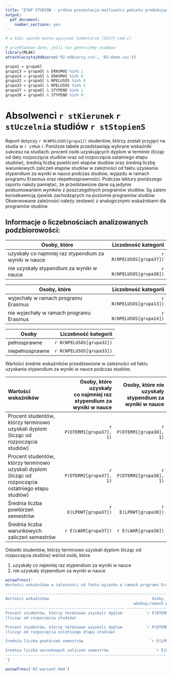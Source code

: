 ```yaml
---
title: "ETAP STUDIÓW - próbna prezentacja możliwości pakietu produkującego raporty automatyczne"
output:
  pdf_document:
    number_sections: yes
---
```


```r
# w taki sposób można wpisywać komentarze (Shift-cmd-c)
```

```r
# przykładowe dane, jeśli nie generujemy wsadowo
library(MLAK)
attach(wczytajOdbiorce('R2-odbiorcy.csv', 'R2-dane.csv'))

grupa1 = grupaGl
grupa13 = grupaGl & ERASMUS %in% 1
grupa14 = grupaGl & ERASMUS %in% 0
grupa32 = grupaGl & NPELUSOS %in% 0
grupa33 = grupaGl & NPELUSOS %in% 1
grupa37 = grupaGl & STYPEND %in% 1
grupa38 = grupaGl & STYPEND %in% 0
```

# Absolwenci `r stKierunek` `r stUczelnia` studiów `r stStopienS`

Raport dotyczy `r N(NPELUSOS[grupa1])` studentów, którzy zostali przyjęci na studia w `r stRok` r.
Poniższe tabele przedstawiają wybrane wskaźniki sukcesu na studiach: procent osób uzyskujących dyplom w terminie (licząc od daty rozpoczęcia studiów oraz od rozpoczęcia ostatniego etapu studiów), średnią liczbę powtórzeń etapów studiów oraz średnią liczbę warunkowych zaliczeń etapów studiów w zależności od faktu uzyskania stypendium za wyniki w nauce podczas studiów, wyjazdu w ramach programu Erasmus oraz niepełnosprawności.
Podczas lektury poniższego raportu należy pamiętać, że przedstawione dane są jedynie podsumowaniem wyników z poszczególnych programów studiów. Są zatem konsekwencją zjawisk zachodzących na poziomie programów studiów. Obserwowane zależności należy zestawić z analogicznymi wskaźnikami dla programów studiów.

## Informacje o liczebnościach analizowanych podzbiorowości: 


Osoby, które                                          | Liczebność kategorii
------------------------------------------------------|--------------------------:
uzyskały co najmniej raz stypendium za wyniki w nauce | `r N(NPELUSOS[grupa37])`
nie uzyskały stypendium za wyniki w nauce             | `r N(NPELUSOS[grupa38])`

Osoby, które                            | Liczebność kategorii
----------------------------------------|--------------------------:
wyjechały w ramach programu Erasmus     | `r N(NPELUSOS[grupa13])`
nie wyjechały w ramach programu Erasmus | `r N(NPELUSOS[grupa14])`

Osoby           | Liczebność kategorii
----------------|--------------------------:
pełnosprawne    | `r N(NPELUSOS[grupa32])`
niepełnosprawne | `r N(NPELUSOS[grupa33])`

Wartości średnie wskaźników przedstawione w zależności od faktu uzyskania stypendium za wyniki w nauce podczas studiów.

------------------------------------------------------------------------------------------------------------------------
Wartości wskaźników                                              Osoby, które uzyskały         Osoby, które nie uzyskały 
                                                       co&nbsp;najmniej raz stypendium                        stypendium
                                                                za wyniki w&nbsp;nauce            za wyniki w&nbsp;nauce
---------------------------------------------------- --------------------------------- ---------------------------------
Procent studentów, którzy terminowo uzyskali dyplom         `r P(DTERM1[grupa37], 1)`           `r P(DTERM1[grupa38], 1)`
(licząc od rozpoczęcia studiów)        

Procent studentów, którzy terminowo uzyskali dyplom         `r P(DTERM2[grupa37], 1)`           `r P(DTERM2[grupa38], 1)`
(licząc od rozpoczęcia ostatniego etapu studiów) 

Średnia liczba powtórzeń semestrów                             `r E(LPOWT[grupa37])`             `r E(LPOWT[grupa38])`

Średnia liczba warunkowych zaliczeń semestrów                  `r E(LWAR[grupa37])`             `r E(LWAR[grupa38])`
------------------------------------------------------------------------------------------------------------------------


Odsetki studentów, którzy terminowo uzyskali dyplom (licząc od rozpoczęcia studiów) wśród osób, które

1. uzyskały co najmniej raz stypendium za wyniki w nauce
2. nie uzyskały stypendium za wyniki w nauce

```r
wstawTresc('
Wartości wskaźników w zależności od faktu wyjazdu w ramach programu Erasmus.

------------------------------------------------------------------------------------------------------------------------
Wartości wskaźników                                             Osoby, które wyjechały        Osoby, które nie wyjechały
                                                        w&nbsp;ramach programu Erasmus    w&nbsp;ramach programu Erasmus
---------------------------------------------------- --------------------------------- ---------------------------------
Procent studentów, którzy terminowo uzyskali dyplom          `r P(DTERM1[grupa13],1)`           `r P(DTERM1[grupa14],1)`
(licząc od rozpoczęcia studiów)        

Procent studentów, którzy terminowo uzyskali dyplom          `r P(DTERM2[grupa13],1)`           `r P(DTERM2[grupa14],1)`
(licząc od rozpoczęcia ostatniego etapu studiów) 

Średnia liczba powtórzeń semestrów                             `r E(LPOWT[grupa13])`             `r E(LPOWT[grupa14])`

Średnia liczba warunkowych zaliczeń semestrów                    `r E(LWAR[grupa13])`             `r E(LWAR[grupa14])`
------------------------------------------------------------------------------------------------------------------------
')
```
```r
wstawTresc('R2-wariant.Rmd')
```
